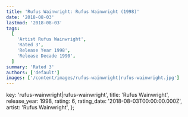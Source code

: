 ```yaml
---
title: 'Rufus Wainwright: Rufus Wainwright (1998)'
date: '2018-08-03'
lastmod: '2018-08-03'
tags:
  [
    'Artist Rufus Wainwright',
    'Rated 3',
    'Release Year 1998',
    'Release Decade 1990',
  ]
summary: 'Rated 3'
authors: ['default']
images: ['/content/images/rufus-wainwright|rufus-wainwright.jpg']
---
```


  key: 'rufus-wainwright|rufus-wainwright',
  title: 'Rufus Wainwright',
  release_year: 1998,
  rating: 6,
  rating_date: '2018-08-03T00:00:00.000Z',
  artist: 'Rufus Wainwright',
};

<MusicRating data={data} />
